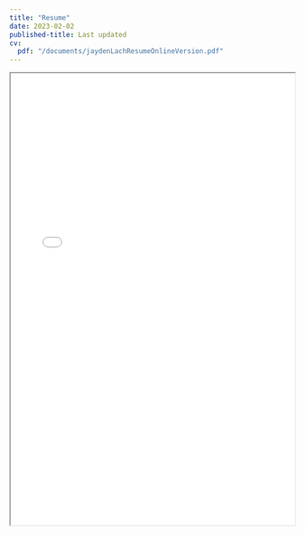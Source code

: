 ```yaml
---
title: "Resume"
date: 2023-02-02
published-title: Last updated
cv:
  pdf: "/documents/jaydenLachResumeOnlineVersion.pdf"
---
```




```{=html}
<div>
<iframe width="100%" height="800" src="/documents/jaydenLachResume.pdf#view=FitH"></iframe>
</div>
```